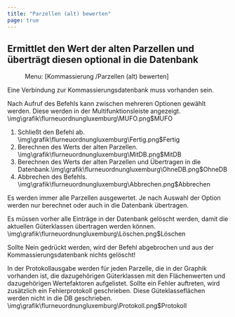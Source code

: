 ```yaml
---
title: "Parzellen (alt) bewerten"
page: true
---
```

## Ermittlet den Wert der alten Parzellen und &#252;bertr&#228;gt diesen optional in die Datenbank
<GeoMapper> <Menu> Menu: [Kommassierung /Parzellen (alt) bewerten] </Menu> 

<Warning>
 Eine Verbindung zur Kommassierungsdatenbank muss vorhanden sein. 
</Warning>


Nach Aufruf des Befehls kann zwischen mehreren Optionen gew&#228;hlt werden.
Diese werden in der Multifunktionsleiste angezeigt.<Image>\img\grafik\flurneuordnungluxemburg\MUFO.png$MUFO</Image>


1. Schlie&#223;t den Befehl ab.<Image>\img\grafik\flurneuordnungluxemburg\Fertig.png$Fertig</Image>
2. Berechnen des Werts der alten Parzellen.<Image>\img\grafik\flurneuordnungluxemburg\MitDB.png$MitDB</Image>
3. Berechnen des Werts der alten Parzellen und &#220;bertragen in die Datenbank.<Image>\img\grafik\flurneuordnungluxemburg\OhneDB.png$OhneDB</Image>
4. Abbrechen des Befehls.<Image>\img\grafik\flurneuordnungluxemburg\Abbrechen.png$Abbrechen</Image>



<Success>
Es werden immer alle Parzellen ausgewertet. Je nach Auswahl der Option werden nur berechnet oder auch in die Datenbank &#252;bertragen. 
</Success>


Es m&#252;ssen vorher alle Eintr&#228;ge in der Datenbank gel&#246;scht werden, damit die aktuellen G&#252;terklassen &#252;bertragen werden k&#246;nnen.<Image>\img\grafik\flurneuordnungluxemburg\Löschen.png$Löschen</Image>


<Success>
Sollte  <Border> Nein </Border>  gedr&#252;ckt werden, wird der Befehl abgebrochen und aus der Kommassierungsdatenbank nichts gel&#246;scht! 
</Success>



In der Protokollausgabe werden f&#252;r jeden Parzelle, die in der Graphik vorhanden ist, die dazugeh&#246;rigen G&#252;terklassen mit den Fl&#228;chenwerten und dazugeh&#246;rigen Wertefaktoren aufgelistet.
Sollte ein Fehler auftreten, wird zus&#228;tzlich ein Fehlerprotokoll geschrieben. Diese G&#252;teklassefl&#228;chen werden nicht in die DB geschrieben.<Image>\img\grafik\flurneuordnungluxemburg\Protokoll.png$Protokoll</Image>


</GeoMapper>

